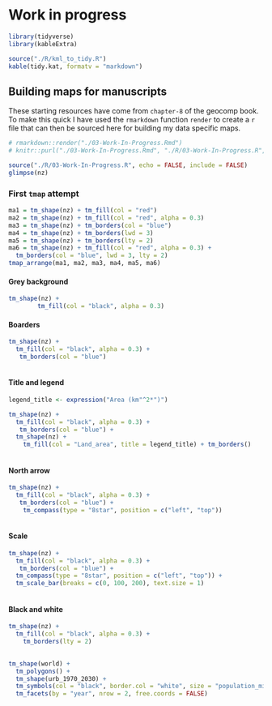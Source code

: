 # Work in progress {#wnp}

```r
library(tidyverse)
library(kableExtra)
```

```r
source("./R/kml_to_tidy.R")
kable(tidy.kat, formatv = "markdown")
```

## Building maps for manuscripts

These starting resources have come from `chapter-8` of the geocomp book. To make this quick I have used the `rmarkdown` function `render` to create a `r` file that can then be sourced here for building my data specific maps.

```r
# rmarkdown::render("./03-Work-In-Progress.Rmd")
# knitr::purl("./03-Work-In-Progress.Rmd", "./R/03-Work-In-Progress.R", documentation = 2)
```

```r
source("./R/03-Work-In-Progress.R", echo = FALSE, include = FALSE)
glimpse(nz)
```

### First `tmap` attempt

```r
ma1 = tm_shape(nz) + tm_fill(col = "red")
ma2 = tm_shape(nz) + tm_fill(col = "red", alpha = 0.3)
ma3 = tm_shape(nz) + tm_borders(col = "blue")
ma4 = tm_shape(nz) + tm_borders(lwd = 3)
ma5 = tm_shape(nz) + tm_borders(lty = 2)
ma6 = tm_shape(nz) + tm_fill(col = "red", alpha = 0.3) +
  tm_borders(col = "blue", lwd = 3, lty = 2)
tmap_arrange(ma1, ma2, ma3, ma4, ma5, ma6)
```

#### Grey background

```r
tm_shape(nz) + 
        tm_fill(col = "black", alpha = 0.3)
```

#### Boarders

```r
tm_shape(nz) + 
  tm_fill(col = "black", alpha = 0.3) +
   tm_borders(col = "blue")
          
```

#### Title and legend

```r
legend_title <- expression("Area (km"^2*")")

tm_shape(nz) + 
  tm_fill(col = "black", alpha = 0.3) +
   tm_borders(col = "blue") + 
  tm_shape(nz) + 
    tm_fill(col = "Land_area", title = legend_title) + tm_borders()
          
```

#### North arrow

```r
tm_shape(nz) + 
  tm_fill(col = "black", alpha = 0.3) +
   tm_borders(col = "blue") +
    tm_compass(type = "8star", position = c("left", "top"))
          
```

#### Scale

```r
tm_shape(nz) + 
  tm_fill(col = "black", alpha = 0.3) +
   tm_borders(col = "blue") +
  tm_compass(type = "8star", position = c("left", "top")) +
  tm_scale_bar(breaks = c(0, 100, 200), text.size = 1)
          
```

#### Black and white

```r
tm_shape(nz) + 
  tm_fill(col = "black", alpha = 0.3) + 
    tm_borders(lty = 2)
          
```

```r
tm_shape(world) +
  tm_polygons() +
  tm_shape(urb_1970_2030) +
  tm_symbols(col = "black", border.col = "white", size = "population_millions") +
  tm_facets(by = "year", nrow = 2, free.coords = FALSE)
```

